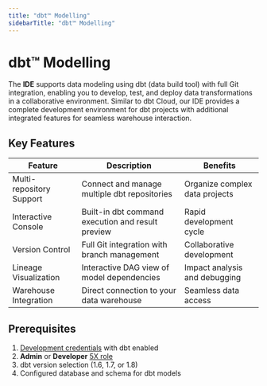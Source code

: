 ```yaml
---
title: "dbt™️ Modelling"
sidebarTitle: "dbt™️ Modelling"
---
```


# dbt™️ Modelling

The **IDE** supports data modeling using dbt (data build tool) with full Git integration, enabling you to develop, test, and deploy data transformations in a collaborative environment. Similar to dbt Cloud, our IDE provides a complete development environment for dbt projects with additional integrated features for seamless warehouse interaction.

## Key Features

| Feature                  | Description                                       | Benefits                       |
| ------------------------ | ------------------------------------------------- | ------------------------------ |
| Multi-repository Support | Connect and manage multiple dbt repositories      | Organize complex data projects |
| Interactive Console      | Built-in dbt command execution and result preview | Rapid development cycle        |
| Version Control          | Full Git integration with branch management       | Collaborative development      |
| Lineage Visualization    | Interactive DAG view of model dependencies        | Impact analysis and debugging  |
| Warehouse Integration    | Direct connection to your data warehouse          | Seamless data access           |

## Prerequisites

1. [Development credentials](/Settings/credentials) with dbt enabled
2. **Admin** or **Developer** [5X role](/team.mdx)
3. dbt version selection (1.6, 1.7, or 1.8)
4. Configured database and schema for dbt models